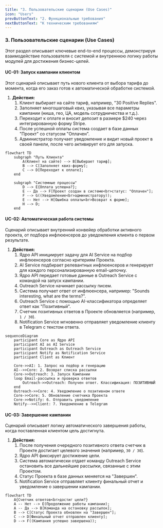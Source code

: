 ```yaml
---
title: "3. Пользовательские сценарии (Use Cases)"
icon: "Users"
prevButtonText: "2. Функциональные требования"
nextButtonText: "К техническим требованиям"
---
```


### **3. Пользовательские сценарии (Use Cases)**
Этот раздел описывает ключевые end-to-end процессы, демонстрируя взаимодействие пользователя с системой и внутреннюю логику работы модулей для достижения бизнес-целей.

#### **UC-01: Запуск кампании клиентом**
Этот сценарий описывает путь нового клиента от выбора тарифа до момента, когда его заказ готов к автоматической обработке системой.

1.  **Действия:**
    1.  Клиент выбирает на сайте тариф, например, "30 Positive Replies".
    2.  Заполняет многошаговый квиз, указывая все параметры кампании (ниша, гео, ЦА, модель сотрудничества и т.д.).
    3.  Переходит к оплате и вносит депозит в размере $240 через интегрированную форму Stripe.
    4.  После успешной оплаты система создает в базе данных "Проект" со статусом "Оплачен".
    5.  Администратор получает уведомление и видит новый проект в своей панели, после чего активирует его для запуска.

```mermaid
flowchart TD
    subgraph "Путь Клиента"
        A(Клиент на сайте) --> B[Выбирает тариф];
        B --> C[Заполняет квиз-форму];
        C --> D[Переходит к оплате];
    end
    
    subgraph "Системные процессы"
        D --> E{Оплата успешна?};
        E -- Да --> F[Проект создан в системе<br>статус: "Оплачен"];
        F --> G((Уведомление<br>администратору));
        E -- Нет --> H[Ошибка оплаты<br>Возврат к форме];
        H --> D;
    end
```

#### **UC-02: Автоматическая работа системы**
Сценарий описывает внутренний конвейер обработки активного проекта, от подбора инфлюенсеров до уведомления клиента о первом результате.

1.  **Действия:**
    1.  Ядро API инициирует задачу для AI Service на подбор инфлюенсеров согласно критериям Проекта.
    2.  AI Service подбирает релевантных инфлюенсеров и генерирует для каждого персонализированную email-цепочку.
    3.  Ядро API передает готовые данные в Outreach Service с командой на запуск кампании.
    4.  Outreach Service начинает рассылку писем.
    5.  Система получает ответ от инфлюенсера, например: "Sounds interesting, what are the terms?".
    6.  Outreach Service с помощью AI-классификатора определяет ответ как "Позитивный".
    7.  Счетчик позитивных ответов в Проекте обновляется (например, `1 / 30`).
    8.  Notification Service мгновенно отправляет уведомление клиенту в Telegram с текстом ответа.

```mermaid
sequenceDiagram
    participant Core as Ядро API
    participant AI as AI Service
    participant Outreach as Outreach Service
    participant Notify as Notification Service
    participant Client as Клиент

    Core->>AI: 1. Запрос на подбор и генерацию
    AI-->>Core: 2. Возврат списка рассылки
    Core->>Outreach: 3. Запуск Кампании
    loop Email-рассылка и проверка ответов
        Outreach->>Outreach: Получен ответ. Классификация: ПОЗИТИВНЫЙ
    end
    Outreach->>Core: 4. Уведомление о позитивном ответе
    Core->>Core: 5. Обновление счетчика Проекта
    Core->>Notify: 6. Отправить уведомление
    Notify-->>Client: 7. Уведомление в Telegram
```

#### **UC-03: Завершение кампании**
Сценарий описывает логику автоматического завершения работы, когда поставленная клиентом цель достигнута.

1.  **Действия:**
    1.  После получения очередного позитивного ответа счетчик в Проекте достигает целевого значения (например, `30 / 30`).
    2.  Ядро API фиксирует достижение цели.
    3.  Система автоматически отдает команду Outreach Service остановить все дальнейшие рассылки, связанные с этим Проектом.
    4.  Статус Проекта в базе данных меняется на "Завершен".
    5.  Notification Service отправляет клиенту финальный отчет и уведомление о завершении кампании.

```mermaid
flowchart TD
    A{Счетчик ответов<br>достиг цели?}
    A -- Нет --> E(Продолжение работы кампании);
    A -- Да --> B[Команда на остановку рассылок];
    B --> C[Статус Проекта обновлен на "Завершен"];
    C --> D[Финальный отчет отправлен клиенту];
    D --> F((Кампания успешно завершена));
```
